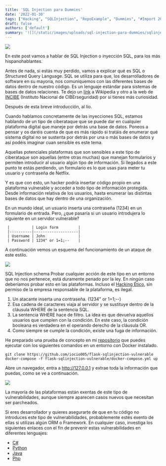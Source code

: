 ```yaml
---
title: 'SQL Injection para Dummies'
date: '2022-01-30'
tags: ["Hacking", "SQLInjection", "RepoExample", "Dummies", "#Import 2022-12-20 21:06"]
draft: false
authors: ['default']
summary: '![](/static/images/uploads/sql-injection-para-dummies/sqlinjection2.webp)'
---
```


![](/static/images/uploads/sql-injection-para-dummies/sqlinjection2.webp)

En este post vamos a hablar de SQL Injection o inyección SQL, para los más hispanohablantes.

Antes de nada, si estás muy perdido, vamos a explicar qué es SQL o Structured Query Language. SQL se utiliza para que, los desarrolladores de software en su mayoría, nos comuniquemos con las diferentes bases de datos dentro de nuestro código. Es un lenguaje estándar para sistemas de bases de datos relaciones. Te dejo un [link](https://es.wikipedia.org/wiki/SQL) a Wikipedia y otro a la web de [INCIBE](https://www.incibe.es/protege-tu-empresa/blog/ataques-inyeccion-sql-amenaza-tu-web) (Instituto Nacional de CIBErseguridad) por si tienes más curiosidad.

Después de esta breve introducción, al lío.

Cuando hablamos concretamente de las inyecciones SQL, estamos hablando de un tipo de ciberataque que se puede dar en cualquier plataforma digital que maneje por detrás una base de datos. Poneos a pensar y os daréis cuenta de que es más rápido si tratáis de enumerar qué sistema digital no se sustenta por detrás por una o más bases de datos y así podéis imaginar cuan sensible es este tema.

Aquellas potenciales plataformas que son sensibles a este tipo de ciberataque son aquellas (entre otras muchas) que manejan formularios y permiten introducir al usuario algún tipo de información. Si llegados a este punto te estás perdiendo, un formulario es lo que usas para meter tu usuario y contraseña de Netflix.

Y es que con esto, un hacker podría insertar código propio en una plataforma vulnerable y acceder a todo tipo de información protegida. Desde información relativa de los usuarios, hasta enumerar las distintas bases de datos que hay dentro de una organización.

En un mundo ideal, un usuario inserta una contraseña (1234) en un formulario de entrada. Pero, ¿que pasaría si un usuario introdujera lo siguiente en un servidor vulnerable?


```
 |          | Login form         |
 |----------|--------------------|
 | Username | John               |
 | Password | 1234" or 1=1;--    |
```
A continuación vemos un esquema del funcionamiento de un ataque de este estilo.

![](/static/images/uploads/sql-injection-para-dummies/sqli.svg)

SQL Injection schema
 Probar cualquier acción de este tipo en un entorno que no nos pertenece, está duramente penado por la ley. En ningún caso deberíamos probar esto en las plataformas. Incluso el [Hacking Ético](https://www.pandasecurity.com/es/mediacenter/seguridad/asi-se-estan-endureciendo-en-espana-las-penas-contra-los-ciberdelincuentes/), sin permiso de la empresa responsable de la plataforma, es ilegal.

1. Un atacante inserta una contraseña. (1234" or 1=1;--)
2. Esa cadena de caracteres viaja al servidor y se sustituye dentro de la cláusula WHERE de la sentencia SQL.
3. La sentencia WHERE hace de filtro. La idea es que devuelva aquellos usuarios que cumplen con la condición. En este caso, la condición booleana es verdadera en el operando derecho de la cláusula OR.
4. Como siempre se cumple la condición, existe una fuga de información.

He preparado una prueba de concepto en mi [repositorio](https://github.com/iocio005/flask-sqlinjection-vulnerable) que puedes ejecutar con los siguientes comandos en un entorno con Docker instalado.


```
git clone https://github.com/iocio005/flask-sqlinjection-vulnerable
docker-compose -f flask-sqlinjection-vulnerable/docker-compose.yml up
```
Abre un navegador, entra a http://127.0.0.1 y extrae toda la información que puedas, como se ve a continuación.

![](/static/images/uploads/sql-injection-para-dummies/ezgif.com-gif-maker.webp)

La mayoría de las plataformas están exentas de este tipo de vulnerabilidades, aunque siempre aparecen casos nuevos que necesitan ser parcheados.

Si eres desarrollador y quieres asegurarte de que en tu código no introduces este tipo de vulnerabilidades, probablemente estés exento de ellas si utilizas algún ORM o Framework. En cualquier caso, investiga los siguientes enlaces con el fin de prevenir estas vulnerabilidades en diferentes lenguajes:

* [C#](https://letmegooglethat.com/?q=How+to+prevent+sqli+csharp)
* [Python](https://letmegooglethat.com/?q=How+to+prevent+sqli+python)
* [Java](https://letmegooglethat.com/?q=How+to+prevent+sqli+java)
* [Php](https://letmegooglethat.com/?q=How+to+prevent+sqli+php)
